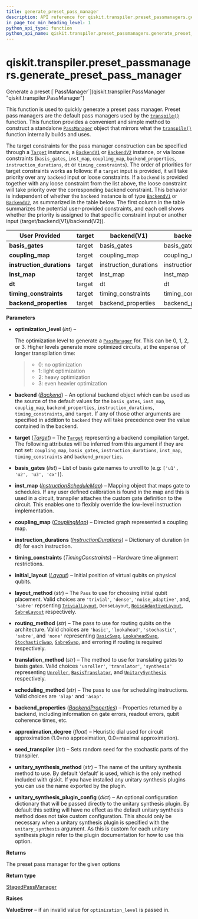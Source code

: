 ```yaml
---
title: generate_preset_pass_manager
description: API reference for qiskit.transpiler.preset_passmanagers.generate_preset_pass_manager
in_page_toc_min_heading_level: 1
python_api_type: function
python_api_name: qiskit.transpiler.preset_passmanagers.generate_preset_pass_manager
---
```


# qiskit.transpiler.preset\_passmanagers.generate\_preset\_pass\_manager

<Function id="qiskit.transpiler.preset_passmanagers.generate_preset_pass_manager" isDedicatedPage={true} github="https://github.com/qiskit/qiskit/tree/stable/0.21/qiskit/transpiler/preset_passmanagers/__init__.py" signature="generate_preset_pass_manager(optimization_level, backend=None, target=None, basis_gates=None, inst_map=None, coupling_map=None, instruction_durations=None, backend_properties=None, timing_constraints=None, initial_layout=None, layout_method=None, routing_method=None, translation_method=None, scheduling_method=None, approximation_degree=None, seed_transpiler=None, unitary_synthesis_method='default', unitary_synthesis_plugin_config=None)">
  Generate a preset [`PassManager`](qiskit.transpiler.PassManager "qiskit.transpiler.PassManager")

  This function is used to quickly generate a preset pass manager. Preset pass managers are the default pass managers used by the [`transpile()`](compiler#qiskit.compiler.transpile "qiskit.compiler.transpile") function. This function provides a convenient and simple method to construct a standalone [`PassManager`](qiskit.transpiler.PassManager "qiskit.transpiler.PassManager") object that mirrors what the [`transpile()`](compiler#qiskit.compiler.transpile "qiskit.compiler.transpile") function internally builds and uses.

  The target constraints for the pass manager construction can be specified through a [`Target`](qiskit.transpiler.Target "qiskit.transpiler.Target") instance, a [`BackendV1`](qiskit.providers.BackendV1 "qiskit.providers.BackendV1") or [`BackendV2`](qiskit.providers.BackendV2 "qiskit.providers.BackendV2") instance, or via loose constraints (`basis_gates`, `inst_map`, `coupling_map`, `backend_properties`, `instruction_durations`, `dt` or `timing_constraints`). The order of priorities for target constraints works as follows: if a `target` input is provided, it will take priority over any `backend` input or loose constraints. If a `backend` is provided together with any loose constraint from the list above, the loose constraint will take priority over the corresponding backend constraint. This behavior is independent of whether the `backend` instance is of type [`BackendV1`](qiskit.providers.BackendV1 "qiskit.providers.BackendV1") or [`BackendV2`](qiskit.providers.BackendV2 "qiskit.providers.BackendV2"), as summarized in the table below. The first column in the table summarizes the potential user-provided constraints, and each cell shows whether the priority is assigned to that specific constraint input or another input (target/backend(V1)/backend(V2)).

  | User Provided              | target | backend(V1)            | backend(V2)            |
  | -------------------------- | ------ | ---------------------- | ---------------------- |
  | **basis\_gates**           | target | basis\_gates           | basis\_gates           |
  | **coupling\_map**          | target | coupling\_map          | coupling\_map          |
  | **instruction\_durations** | target | instruction\_durations | instruction\_durations |
  | **inst\_map**              | target | inst\_map              | inst\_map              |
  | **dt**                     | target | dt                     | dt                     |
  | **timing\_constraints**    | target | timing\_constraints    | timing\_constraints    |
  | **backend\_properties**    | target | backend\_properties    | backend\_properties    |

  **Parameters**

  *   **optimization\_level** (*int*) –

      The optimization level to generate a [`PassManager`](qiskit.transpiler.PassManager "qiskit.transpiler.PassManager") for. This can be 0, 1, 2, or 3. Higher levels generate more optimized circuits, at the expense of longer transpilation time:

      > *   0: no optimization
      > *   1: light optimization
      > *   2: heavy optimization
      > *   3: even heavier optimization

  *   **backend** ([*Backend*](qiskit.providers.Backend "qiskit.providers.Backend")) – An optional backend object which can be used as the source of the default values for the `basis_gates`, `inst_map`, `couplig_map`, `backend_properties`, `instruction_durations`, `timing_constraints`, and `target`. If any of those other arguments are specified in addition to `backend` they will take precedence over the value contained in the backend.

  *   **target** ([*Target*](qiskit.transpiler.Target "qiskit.transpiler.Target")) – The [`Target`](qiskit.transpiler.Target "qiskit.transpiler.Target") representing a backend compilation target. The following attributes will be inferred from this argument if they are not set: `coupling_map`, `basis_gates`, `instruction_durations`, `inst_map`, `timing_constraints` and `backend_properties`.

  *   **basis\_gates** (*list*) – List of basis gate names to unroll to (e.g: `['u1', 'u2', 'u3', 'cx']`).

  *   **inst\_map** ([*InstructionScheduleMap*](qiskit.pulse.InstructionScheduleMap "qiskit.pulse.InstructionScheduleMap")) – Mapping object that maps gate to schedules. If any user defined calibration is found in the map and this is used in a circuit, transpiler attaches the custom gate definition to the circuit. This enables one to flexibly override the low-level instruction implementation.

  *   **coupling\_map** ([*CouplingMap*](qiskit.transpiler.CouplingMap "qiskit.transpiler.CouplingMap")) – Directed graph represented a coupling map.

  *   **instruction\_durations** ([*InstructionDurations*](qiskit.transpiler.InstructionDurations "qiskit.transpiler.InstructionDurations")) – Dictionary of duration (in dt) for each instruction.

  *   **timing\_constraints** (*TimingConstraints*) – Hardware time alignment restrictions.

  *   **initial\_layout** ([*Layout*](qiskit.transpiler.Layout "qiskit.transpiler.Layout")) – Initial position of virtual qubits on physical qubits.

  *   **layout\_method** (*str*) – The `Pass` to use for choosing initial qubit placement. Valid choices are `'trivial'`, `'dense'`, `'noise_adaptive'`, and, `'sabre'` repsenting [`TrivialLayout`](qiskit.transpiler.passes.TrivialLayout "qiskit.transpiler.passes.TrivialLayout"), `DenseLayout`, [`NoiseAdaptiveLayout`](qiskit.transpiler.passes.NoiseAdaptiveLayout "qiskit.transpiler.passes.NoiseAdaptiveLayout"), [`SabreLayout`](qiskit.transpiler.passes.SabreLayout "qiskit.transpiler.passes.SabreLayout") respectively.

  *   **routing\_method** (*str*) – The pass to use for routing qubits on the architecture. Valid choices are `'basic'`, `'lookahead'`, `'stochastic'`, `'sabre'`, and `'none'` representing [`BasicSwap`](qiskit.transpiler.passes.BasicSwap "qiskit.transpiler.passes.BasicSwap"), [`LookaheadSwap`](qiskit.transpiler.passes.LookaheadSwap "qiskit.transpiler.passes.LookaheadSwap"), [`StochasticSwap`](qiskit.transpiler.passes.StochasticSwap "qiskit.transpiler.passes.StochasticSwap"), [`SabreSwap`](qiskit.transpiler.passes.SabreSwap "qiskit.transpiler.passes.SabreSwap"), and erroring if routing is required respectively.

  *   **translation\_method** (*str*) – The method to use for translating gates to basis gates. Valid choices `'unroller'`, `'translator'`, `'synthesis'` representing [`Unroller`](qiskit.transpiler.passes.Unroller "qiskit.transpiler.passes.Unroller"), [`BasisTranslator`](qiskit.transpiler.passes.BasisTranslator "qiskit.transpiler.passes.BasisTranslator"), and [`UnitarySynthesis`](qiskit.transpiler.passes.UnitarySynthesis "qiskit.transpiler.passes.UnitarySynthesis") respectively.

  *   **scheduling\_method** (*str*) – The pass to use for scheduling instructions. Valid choices are `'alap'` and `'asap'`.

  *   **backend\_properties** ([*BackendProperties*](qiskit.providers.models.BackendProperties "qiskit.providers.models.BackendProperties")) – Properties returned by a backend, including information on gate errors, readout errors, qubit coherence times, etc.

  *   **approximation\_degree** (*float*) – Heuristic dial used for circuit approximation (1.0=no approximation, 0.0=maximal approximation).

  *   **seed\_transpiler** (*int*) – Sets random seed for the stochastic parts of the transpiler.

  *   **unitary\_synthesis\_method** (*str*) – The name of the unitary synthesis method to use. By default ‘default’ is used, which is the only method included with qiskit. If you have installed any unitary synthesis plugins you can use the name exported by the plugin.

  *   **unitary\_synthesis\_plugin\_config** (*dict*) – An optional configuration dictionary that will be passed directly to the unitary synthesis plugin. By default this setting will have no effect as the default unitary synthesis method does not take custom configuration. This should only be necessary when a unitary synthesis plugin is specified with the `unitary_synthesis` argument. As this is custom for each unitary synthesis plugin refer to the plugin documentation for how to use this option.

  **Returns**

  The preset pass manager for the given options

  **Return type**

  [StagedPassManager](qiskit.transpiler.StagedPassManager "qiskit.transpiler.StagedPassManager")

  **Raises**

  **ValueError** – if an invalid value for `optimization_level` is passed in.
</Function>

